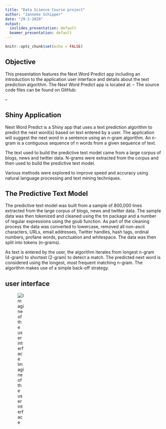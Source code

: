 ---
title: "Data Science Course project"
author: "Janneke Schipper"
date: "29-2-2020"
output:
  ioslides_presentation: default
  beamer_presentation: default
---

```{r setup, include=FALSE}
knitr::opts_chunk$set(echo = FALSE)
```

## Objective

This presentation features the Next Word Predict app including an introduction to the application user interface and details about the text prediction algorithm.
The Next Word Predict app is located at:
--
The source code files can be found on GitHub:

--

## Shiny Application

Next Word Predict is a Shiny app that uses a text prediction algorithm to predict the next word(s) based on text entered by a user.
The application will suggest the next word in a sentence using an n-gram algorithm. An n-gram is a contiguous sequence of n words from a given sequence of text.

The text used to build the predictive text model came from a large corpus of blogs, news and twitter data. N-grams were extracted from the corpus and then used to build the predictive text model.

Various methods were explored to improve speed and accuracy using natural language processing and text mining techniques.

## The Predictive Text Model
The predictive text model was built from a sample of 800,000 lines extracted from the large corpus of blogs, news and twitter data.
The sample data was then tokenized and cleaned using the tm package and a number of regular expressions using the gsub function. As part of the cleaning process the data was converted to lowercase, removed all non-ascii characters, URLs, email addresses, Twitter handles, hash tags, ordinal numbers, profane words, punctuation and whitespace. The data was then split into tokens (n-grams).

As text is entered by the user, the algorithm iterates from longest n-gram (4-gram) to shortest (2-gram) to detect a match. The predicted next word is considered using the longest, most frequent matching n-gram. The algorithm makes use of a simple back-off strategy.

## user interface
<div style="width:100px; height:100px">
![Imagine of the user interface](C:/Users/janne/OneDrive/Documenten/R/Coursera/CourseraTutorial/Data/Course 10 - Capstone Project/Coursera-SwiftKey/final/userinterface.PNG)
</div>

